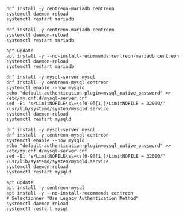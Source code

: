 
<Tabs groupId="database-sync">
<TabItem value="MariaDB" label="MariaDB">

<Tabs groupId="sync">
<TabItem value="Alma / RHEL / Oracle Linux 8" label="Alma / RHEL / Oracle Linux 8">

```shell
dnf install -y centreon-mariadb centreon
systemctl daemon-reload
systemctl restart mariadb
```

</TabItem>
<TabItem value="Alma / RHEL / Oracle Linux 9" label="Alma / RHEL / Oracle Linux 9">

```shell
dnf install -y centreon-mariadb centreon
systemctl daemon-reload
systemctl restart mariadb
```

</TabItem>
<TabItem value="Debian 11 & 12" label="Debian 11 & 12">

```shell
apt update
apt install -y --no-install-recommends centreon-mariadb centreon
systemctl daemon-reload
systemctl restart mariadb
```

</TabItem>
</Tabs>

</TabItem>
<TabItem value="MySQL" label="MySQL">

<Tabs groupId="sync">
<TabItem value="Alma / RHEL / Oracle Linux 8" label="Alma / RHEL / Oracle Linux 8">

```shell
dnf install -y mysql-server mysql
dnf install -y centreon-mysql centreon
systemctl enable --now mysqld
echo "default-authentication-plugin=mysql_native_password" >> /etc/my.cnf.d/mysql-server.cnf
sed -Ei 's/LimitNOFILE\s\=\s[0-9]{1,}/LimitNOFILE = 32000/' /usr/lib/systemd/system/mysqld.service
systemctl daemon-reload
systemctl restart mysqld
```

</TabItem>
<TabItem value="Alma / RHEL / Oracle Linux 9" label="Alma / RHEL / Oracle Linux 9">

```shell
dnf install -y mysql-server mysql
dnf install -y centreon-mysql centreon
systemctl enable --now mysqld
echo "default-authentication-plugin=mysql_native_password" >> /etc/my.cnf.d/mysql-server.cnf
sed -Ei 's/LimitNOFILE\s\=\s[0-9]{1,}/LimitNOFILE = 32000/' /usr/lib/systemd/system/mysqld.service
systemctl daemon-reload
systemctl restart mysqld
```

</TabItem>
<TabItem value="Debian 11 & 12" label="Debian 11 & 12">

```shell
apt update
apt install -y centreon-mysql
apt install -y --no-install-recommends centreon
# Selectionner "Use Legacy Authentication Method"
systemctl daemon-reload
systemctl restart mysql
```

</TabItem>
</Tabs>

</TabItem>
</Tabs>
